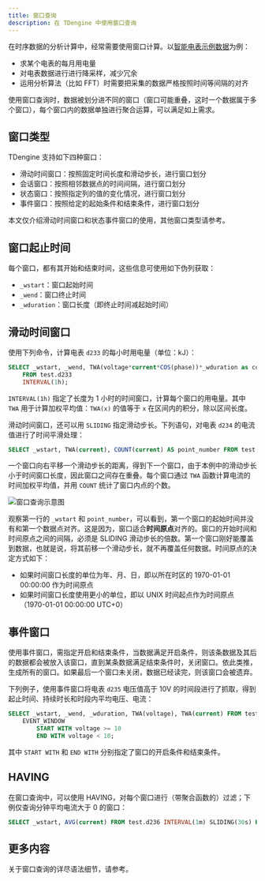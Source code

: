 ```yaml
---
title: 窗口查询
description: 在 TDengine 中使用窗口查询
---
```



在时序数据的分析计算中，经常需要使用窗口计算。以[智能电表示例数据](../../get-started/package)为例：

- 求某个电表的每月用电量
- 对电表数据进行进行降采样，减少冗余
- 运用分析算法（比如 FFT）时需要把采集的数据严格按照时间等间隔的对齐

使用窗口查询时，数据被划分进不同的窗口（窗口可能重叠，这时一个数据属于多个窗口），每个窗口内的数据单独进行聚合运算，可以满足如上需求。

## 窗口类型

TDengine 支持如下四种窗口：

- 滑动时间窗口：按照固定时间长度和滑动步长，进行窗口划分
- 会话窗口：按照相邻数据点的时间间隔，进行窗口划分
- 状态窗口：按照指定列的值的变化情况，进行窗口划分
- 事件窗口：按照给定的起始条件和结束条件，进行窗口划分

本文仅介绍滑动时间窗口和状态事件窗口的使用，其他窗口类型请参考<ToSql/>。

## 窗口起止时间

每个窗口，都有其开始和结束时间，这些信息可使用如下伪列获取：

- `_wstart`：窗口起始时间
- `_wend`：窗口终止时间
- `_wduration`：窗口长度（即终止时间减起始时间）

## 滑动时间窗口

使用下列命令，计算电表 `d233` 的每小时用电量（单位：kJ）： 

```sql
SELECT _wstart, _wend, TWA(voltage*current*COS(phase))*_wduration as consumption
    FROM test.d233
    INTERVAL(1h);
```
`INTERVAL(1h)` 指定了长度为 1 小时的时间窗口，计算每个窗口的用电量。其中 `TWA` 用于计算加权平均值：`TWA(x)` 的值等于 `x` 在区间内的积分，除以区间长度。

滑动时间窗口，还可以用 `SLIDING` 指定滑动步长。下列语句，对电表 `d234` 的电流值进行了时间平滑处理：

```sql
SELECT _wstart, TWA(current), COUNT(current) AS point_number FROM test.d234 INTERVAL(1h) SLIDING(30m) LIMIT 10;
```

一个窗口向右平移一个滑动步长的距离，得到下一个窗口，由于本例中的滑动步长小于时间窗口长度，因此窗口之间存在重叠。每个窗口通过 `TWA` 函数计算电流的时间加权平均值，并用 `COUNT` 统计了窗口内点的个数。

![窗口查询示意图](./query-example.png)

观察第一行的 `_wstart` 和 `point_number`，可以看到，第一个窗口的起始时间并没有和第一个数据点对齐。这是因为，窗口适合**时间原点**对齐的。窗口的开始时间和时间原点之间的间隔，必须是 SLIDING 滑动步长的倍数。第一个窗口刚好能覆盖到数据，也就是说，将其前移一个滑动步长，就不再覆盖任何数据。时间原点的决定方式如下：

- 如果时间窗口长度的单位为年、月、日，即以所在时区的 1970-01-01 00:00:00 作为时间原点
- 如果时间窗口长度使用更小的单位，即以 UNIX 时间起点作为时间原点（1970-01-01 00:00:00 UTC+0）

## 事件窗口

使用事件窗口，需指定开启和结束条件，当数据满足开启条件，则该条数据及其后的数据都会被放入该窗口，直到某条数据满足结束条件时，关闭窗口。依此类推，生成所有的窗口。如果最后一个窗口未关闭，数据已经读完，则该窗口会被遗弃。

下列例子，使用事件窗口将电表 `d235` 电压值高于 10V 的时间段进行了抓取，得到起止时间、持续时长和时段内平均电压、电流：

```sql
SELECT _wstart, _wend, _wduration, TWA(voltage), TWA(current) FROM test.d235
    EVENT_WINDOW
        START WITH voltage >= 10
        END WITH voltage < 10;
```

其中 `START WITH` 和 `END WITH` 分别指定了窗口的开启条件和结束条件。

## HAVING
在窗口查询中，可以使用 HAVING，对每个窗口进行（带聚合函数的）过滤；下例仅查询分钟平均电流大于 0 的窗口：

```sql
SELECT _wstart, AVG(current) FROM test.d236 INTERVAL(1m) SLIDING(30s) HAVING AVG(current)>0;
```

## 更多内容

关于窗口查询的详尽语法细节，请参考<ToSql/>。